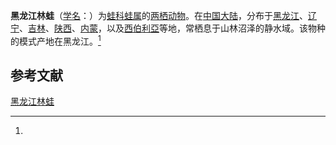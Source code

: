 {{Speciesbox
| name = 黑龙江林蛙
| status=LC
| status_system=IUCN3.1
| status_ref = <ref name=IUCN>{{IUCN2013.1| id = 58542| title = Rana amurensis| assessors = Kuzmin, S., Maslova, I., Matsui, M. & Zhao, Wenge| year = 2004| downloaded = 14 July 2013}}</ref>
| image = 
| genus = Rana
| species = amurensis
| authority = (Boulenger, 1886)<ref name='id4979'>{{cite web| url =http://www.bioinfo.cn/db05/BjdwSpecies.php?action=view&id=4979| title =黑龙江林蛙| work =《中国动物物种编目数据库》| publisher =中国科学院微生物研究所| author =中国科学院动物研究所| accessdate =2009-04-11| deadurl =yes| archiveurl =https://web.archive.org/web/20160305044746/http://www.bioinfo.cn/db05/BjdwSpecies.php?action=view&id=4979| archivedate =2016-03-05}}</ref>
}}

'''黑龙江林蛙'''（[[学名|学名]]：{{lang|la|''Rana amurensis''}}）为[[蛙科|蛙科]][[蛙属|蛙属]]的[[两栖动物|两栖动物]]。在[[中国大陆|中国大陆]]，分布于[[黑龙江|黑龙江]]、[[辽宁|辽宁]]、[[吉林|吉林]]、[[陕西|陕西]]、[[内蒙|内蒙]]，以及[[西伯利亞|西伯利亞]]等地，常栖息于山林沼泽的静水域。该物种的模式产地在黑龙江。<ref name='id4979'/>

== 参考文献 ==
{{reflist}}

{{Wikispecies|Rana amurensis}}
{{Taxonbar|from=Q59239}}

[[Category:蛙属|黑龙江林蛙]]


{{amphibian-stub}}